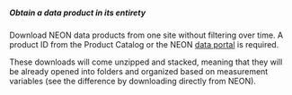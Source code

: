 ##### Obtain a data product in its entirety

Download NEON data products from one site without filtering over time. A product ID from the Product Catalog or the NEON <a href='http://data.neonscience.org/static/browse.html' target='_blank'>data portal</a> is required.

These downloads will come unzipped and stacked, meaning that they will be already opened into folders and organized based on measurement variables (see the difference by downloading directly from NEON).
